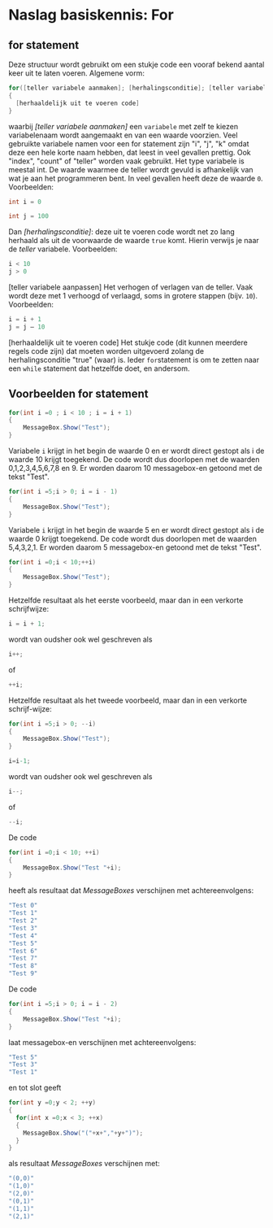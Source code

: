 # Naslag basiskennis: For


## for statement

Deze structuur wordt gebruikt om een stukje code een
vooraf bekend aantal keer uit te laten voeren.
Algemene vorm:

```cs
for([teller variabele aanmaken]; [herhalingsconditie]; [teller variabele aanpassen])
{
  [herhaaldelijk uit te voeren code]
}
```

waarbij *[teller variabele aanmaken]*	een `variabele` met
zelf te kiezen variabelenaam wordt aangemaakt en van een waarde voorzien.
Veel gebruikte variabele namen voor een for statement zijn &quot;i&quot;, &quot;j&quot;, &quot;k&quot;
omdat deze een hele korte naam hebben, dat leest in veel gevallen prettig.
Ook &quot;index&quot;, &quot;count&quot; of &quot;teller&quot; worden vaak gebruikt.
Het type variabele is meestal int.
De waarde waarmee de teller wordt gevuld is afhankelijk van wat je
aan het programmeren bent. In veel gevallen heeft deze de waarde `0`.
Voorbeelden:
```cs
int i = 0
```

```cs
int j = 100
```

Dan *[herhalingsconditie]*: deze uit te voeren code wordt
net zo lang herhaald als uit de voorwaarde de waarde `true` komt.
Hierin verwijs je naar de *teller* variabele.
Voorbeelden:
```cs
i < 10
j > 0
```

[teller variabele aanpassen]
	Het verhogen of verlagen van de teller. Vaak wordt deze met 1 verhoogd of verlaagd, soms in grotere stappen (bijv. `10`).
Voorbeelden:
```cs
i = i + 1
j = j – 10
```

[herhaaldelijk uit te voeren code]
	Het stukje code (dit kunnen meerdere regels code zijn) dat moeten worden uitgevoerd zolang de herhalingsconditie &quot;true&quot; (waar) is.
Ieder `for`statement is om te zetten naar een `while` statement
dat hetzelfde doet, en andersom.

## Voorbeelden for statement

```cs
for(int i =0 ; i < 10 ; i = i + 1)
{
	MessageBox.Show("Test");
}
```

Variabele `i` krijgt in het begin de waarde 0 en er wordt direct gestopt als i de waarde 10 krijgt toegekend. De code wordt dus doorlopen met de waarden 0,1,2,3,4,5,6,7,8 en 9. Er worden daarom 10 messagebox-en getoond met de tekst &quot;Test&quot;.
```cs
for(int i =5;i > 0; i = i - 1)
{
	MessageBox.Show("Test");
}
```

Variabele `i` krijgt in het begin de waarde 5 en er wordt direct gestopt als i de waarde 0 krijgt toegekend. De code wordt dus doorlopen met de waarden 5,4,3,2,1. Er worden daarom 5 messagebox-en getoond met de tekst &quot;Test&quot;.
```cs
for(int i =0;i < 10;++i)
{
	MessageBox.Show("Test");
}
```

Hetzelfde resultaat als het eerste voorbeeld,
maar dan in een verkorte schrijfwijze:
```cs
i = i + 1;
```
wordt van oudsher ook wel geschreven als
```cs
i++;
```
of
```cs
++i;
```

Hetzelfde resultaat als het tweede voorbeeld,
maar dan in een verkorte schrijf-wijze:
```cs
for(int i =5;i > 0; --i)
{
	MessageBox.Show("Test");
}
```

```cs
i=i-1;
```
wordt van oudsher ook wel geschreven als
```cs
i--;
```
of
```cs
--i;
```


De code
```cs
for(int i =0;i < 10; ++i)
{
	MessageBox.Show("Test "+i);
}
```
heeft als resultaat dat *MessageBoxes*
verschijnen met achtereenvolgens:
```cs
"Test 0"
"Test 1"
"Test 2"
"Test 3"
"Test 4"
"Test 5"
"Test 6"
"Test 7"
"Test 8"
"Test 9"
```

De code
```cs
for(int i =5;i > 0; i = i - 2)
{
	MessageBox.Show("Test "+i);
}
```
laat messagebox-en verschijnen met achtereenvolgens:
```cs
"Test 5"
"Test 3"
"Test 1"
```
en tot slot geeft
```cs
for(int y =0;y < 2; ++y)
{
  for(int x =0;x < 3; ++x)
  {
    MessageBox.Show("("+x+","+y+")");
  }
}
```
als resultaat *MessageBoxes* verschijnen met:
```cs
"(0,0)"
"(1,0)"
"(2,0)"
"(0,1)"
"(1,1)"
"(2,1)"
```
